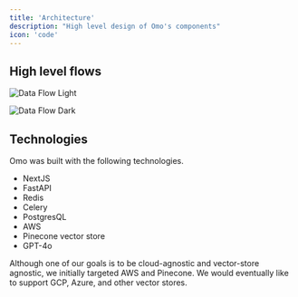 ```yaml
---
title: 'Architecture'
description: "High level design of Omo's components"
icon: 'code'
---
```


## High level flows

<img
  className="block dark:hidden"
  src="/images/data-flow.png"
  alt="Data Flow Light"
/>

<img
  className="hidden dark:block"
  src="/images/data-flow-dark.png"
  alt="Data Flow Dark"
/>

## Technologies

Omo was built with the following technologies.

* NextJS
* FastAPI
* Redis
* Celery
* PostgresQL
* AWS
* Pinecone vector store
* GPT-4o

Although one of our goals is to be cloud-agnostic and vector-store agnostic,
we initially targeted AWS and Pinecone. We would eventually like to support
GCP, Azure, and other vector stores.
